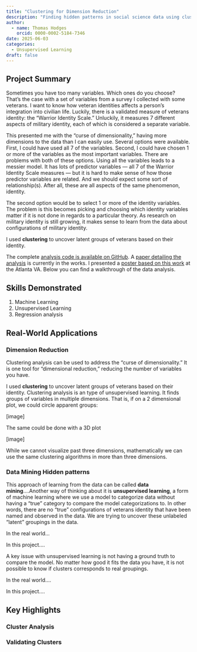```yaml
---
title: "Clustering for Dimension Reduction"
description: "Finding hidden patterns in social science data using clustering"
author:
  - name: Thomas Hodges
    orcid: 0000-0002-5184-7346
date: 2025-06-03
categories: 
  - Unsupervised Learning
draft: false
---
```


## Project Summary

Sometimes you have too many variables. Which ones do you choose? That's the case with a set of variables from a survey I collected with some veterans. I want to know how veteran identities affects a person's integration into civilian life. Luckily, there is a validated measure of veterans identity: the "Warrior Identity Scale." Unluckily, it measures 7 different aspects of military identity, each of which is considered a separate variable.

This presented me with the "curse of dimensionality," having more dimensions to the data than I can easily use. Several options were available. First, I could have used all 7 of the variables. Second, I could have chosen 1 or more of the variables as the most important variables. There are problems with both of these options. Using all the variables leads to a messier model. It has lots of predictor variables — all 7 of the Warrior Identity Scale measures — but it is hard to make sense of how those predictor variables are related. And we should expect some sort of relationship(s). After all, these are all aspects of the same phenomenon, identity.

The second option would be to select 1 or more of the identity variables. The problem is this becomes picking and choosing which identity variables matter if it is not done in regards to a particular theory. As research on military identity is still growing, it makes sense to learn from the data about configurations of military identity.

I used **clustering** to uncover latent groups of veterans based on their identity.

The complete [analysis code is available on GitHub](https://github.com/TJH-RESEARCH/identity-reintegration). A [paper detailing the analysis](../research/working-papers/identity-reintegration/index.qmd) is currently in the works. I presented a [poster based on this work](../../talks.index) at the Atlanta VA. Below you can find a walkthrough of the data analysis.

## Skills Demonstrated

1.  Machine Learning
2.  Unsupervised Learning
3.  Regression analysis

## Real-World Applications

### Dimension Reduction

Clustering analysis can be used to address the "curse of dimensionality." It is one tool for "dimensional reduction," reducing the number of variables you have.

I used **clustering** to uncover latent groups of veterans based on their identity. Clustering analysis is an type of unsupervised learning. It finds groups of variables in multiple dimensions. That is, if on a 2 dimensional plot, we could circle apparent groups:

\[image\]

The same could be done with a 3D plot

\[image\]

While we cannot visualize past three dimensions, mathematically we can use the same clustering algorithms in more than three dimensions.

### Data Mining Hidden patterns

This approach of learning from the data can be called **data mining**....Another way of thinking about it is **unsupervised learning**, a form of machine learning where we use a model to categorize data without having a "true" category to compare the model categorizations to. In other words, there are no "true" configurations of veterans identity that have been named and observed in the data. We are trying to uncover these unlabeled "latent" groupings in the data.

In the real world...

In this project....

A key issue with unsupervised learning is not having a ground truth to compare the model. No matter how good it fits the data you have, it is not possible to know if clusters corresponds to real groupings.

In the real world....

In this project....

## Key Highlights

### Cluster Analysis

### Validating Clusters
